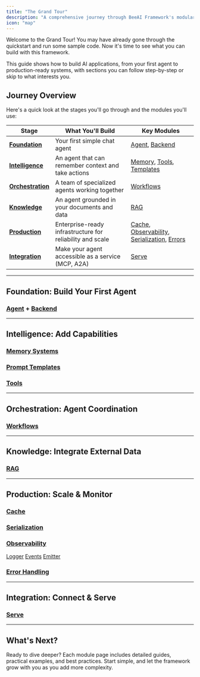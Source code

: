 ```yaml
---
title: "The Grand Tour"
description: "A comprehensive journey through BeeAI Framework's modular architecture"
icon: "map"
---
```


Welcome to the Grand Tour! You may have already gone through the quickstart and run some sample code. Now it's time to see what you can build with this framework.

This guide shows how to build AI applications, from your first agent to production-ready systems, with sections you can follow step-by-step or skip to what interests you.

## Journey Overview

Here's a quick look at the stages you'll go through and the modules you'll use:

| Stage | What You'll Build | Key Modules |
|-------|------------------|-------------|
| **[Foundation](#foundation)** | Your first simple chat agent | [Agent](https://framework.beeai.dev/modules/agents), [Backend](https://framework.beeai.dev/modules/backend) |
| **[Intelligence](#intelligence)** | An agent that can remember context and take actions | [Memory](https://framework.beeai.dev/modules/memory), [Tools](https://framework.beeai.dev/modules/tools), [Templates](https://framework.beeai.dev/modules/templates) |
| **[Orchestration](#orchestration)** | A team of specialized agents working together | [Workflows](https://framework.beeai.dev/modules/workflows) |
| **[Knowledge](#knowledge)** | An agent grounded in your documents and data | [RAG](https://framework.beeai.dev/modules/rag) |
| **[Production](#production)** | Enterprise-ready infrastructure for reliability and scale | [Cache](https://framework.beeai.dev/modules/cache), [Observability](https://framework.beeai.dev/modules/observability), [Serialization](https://framework.beeai.dev/modules/serialization), [Errors](https://framework.beeai.dev/modules/errors) |
| **[Integration](#integration)** | Make your agent accessible as a service (MCP, A2A) | [Serve](https://framework.beeai.dev/modules/serve) |

---

## Foundation: Build Your First Agent

### [Agent](https://framework.beeai.dev/modules/agents) + [Backend](https://framework.beeai.dev/modules/backend)

---

## Intelligence: Add Capabilities

### [Memory Systems](https://framework.beeai.dev/modules/memory)

### [Prompt Templates](https://framework.beeai.dev/modules/templates)

### [Tools](https://framework.beeai.dev/modules/tools)

---

## Orchestration: Agent Coordination

### [Workflows](https://framework.beeai.dev/modules/workflows)

---

## Knowledge: Integrate External Data

### [RAG](https://framework.beeai.dev/modules/rag)

---

## Production: Scale & Monitor

### [Cache](https://framework.beeai.dev/modules/cache)

### [Serialization](https://framework.beeai.dev/modules/serialization)

### [Observability](https://framework.beeai.dev/modules/observability)

[Logger](https://framework.beeai.dev/modules/logger)
[Events](https://framework.beeai.dev/modules/events)
[Emitter](https://framework.beeai.dev/modules/emitter)

### [Error Handling](https://framework.beeai.dev/modules/errors)

---

## Integration: Connect & Serve

### [Serve](https://framework.beeai.dev/modules/serve)

---

## What's Next?

Ready to dive deeper? Each module page includes detailed guides, practical examples, and best practices. Start simple, and let the framework grow with you as you add more complexity.
